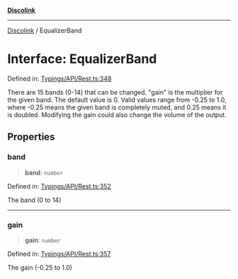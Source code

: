 [**Discolink**](../README.md)

***

[Discolink](../globals.md) / EqualizerBand

# Interface: EqualizerBand

Defined in: [Typings/API/Rest.ts:348](https://github.com/Archayu/discolink/blob/ddfd70ea55cc6996bf3567765f64fb3824cd3f79/src/Typings/API/Rest.ts#L348)

There are 15 bands (0-14) that can be changed. "gain" is the multiplier for the given band.
The default value is 0. Valid values range from -0.25 to 1.0, where -0.25 means the given band is completely muted, and 0.25 means it is doubled.
Modifying the gain could also change the volume of the output.

## Properties

### band

> **band**: `number`

Defined in: [Typings/API/Rest.ts:352](https://github.com/Archayu/discolink/blob/ddfd70ea55cc6996bf3567765f64fb3824cd3f79/src/Typings/API/Rest.ts#L352)

The band (0 to 14)

***

### gain

> **gain**: `number`

Defined in: [Typings/API/Rest.ts:357](https://github.com/Archayu/discolink/blob/ddfd70ea55cc6996bf3567765f64fb3824cd3f79/src/Typings/API/Rest.ts#L357)

The gain (-0.25 to 1.0)
